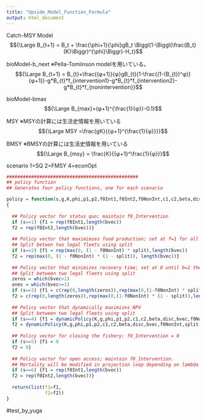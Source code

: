 ```yaml
---
title: "Upside_Model_Function_Formula"
output: html_document
---
```

Catch-MSY Model
$${\Large B_{t+1} = B_t + \frac{\phi+1}{\phi}gB_t \Biggl(1-\Biggl(\frac{B_t}{K}\Biggr)^{\phi}\Biggr)-H_t}$$


bioModel-b_next
※Pella-Tomlinson modelを用いている。
$${\Large B_{t+1} = B_{t}+\frac{(φ+1)}{φ}gB_{t}(1-\frac{(1-(B_{t})^φ)}{φ+1})-g*B_{t}*f_{intervention1}-g*B_{t}*f_{intervention2}-g*B_{t}*f_{nonintervention}}$$


bioModel-bmax
$${\Large B_{max}=(φ+1)^{\frac{1}{φ}}-0.1}$$


MSY
※MSYの計算には生活史情報を用いている
$${\Large MSY =\frac{gK}{{φ+1}^{\frac{1}{φ}}}}$$


BMSY
※BMSYの計算には生活史情報を用いている
$${\Large B_{msy} = \frac{K}{{φ+1}^\frac{1}{φ}}}$$

scenario 1=SQ 2=FMSY 4=econOpt
```r
################################################
## policy function
## Generates four policy functions, one for each scenario

policy = function(s,g,K,phi,p1,p2,f0Int1,f0Int2,f0NonInt,c1,c2,beta,disc,bvec,split)
{
  
  ## Policy vector for status quo; maintain f0_Intervention
  if (s==1) {f1 = rep(f0Int1,length(bvec))
  f2 = rep(f0Int2,length(bvec))}
  
  ## Policy vector that maximimzes food production; set at f=1 for all conditions, including f_NonIntervention
  ## Split betwen two legal fleets using split
  if (s==2) {f1 = rep(max(0, (1 - f0NonInt) * split),length(bvec))
  f2 = rep(max(0, (1 - f0NonInt) * (1 - split)), length(bvec))}
  
  ## Policy vector that minimizes recovery time; set at 0 until b=1 then set at f=1, including f_NonIntervention
  ## Split between two legal fleets using split
  zeros = which(bvec<1)
  ones = which(bvec>=1)
  if (s==3) {f1 = c(rep(0,length(zeros)),rep(max(0,(1-f0NonInt) * split),length(ones)))
  f2 = c(rep(0,length(zeros)),rep(max(0,(1-f0NonInt) * (1 - split)),length(ones)))}
  
  ## Policy vector that dynamically maximizes NPV
  ## Split between two legal fleets using split
  if (s==4) {f1 = dynamicPolicy(K,g,phi,p1,p2,c1,c2,beta,disc,bvec,f0NonInt,split)$f1 * split
  f2 = dynamicPolicy(K,g,phi,p1,p2,c1,c2,beta,disc,bvec,f0NonInt,split)$f1 * (1-split)}
  
  ## Policy vector for closing the fishery; f0_Intervention = 0
  if (s==5) {f1 = 0
  f2 = 0}
  
  ## Policy vector for open access; maintain f0_Intervention. 
  ## Mortality will be modified in projection loop depending on lambda
  if (s==6) {f1 = rep(f0Int1,length(bvec))
  f2 = rep(f0Int2,length(bvec))}
  
  return(list(f1=f1,
              f2=f2))
}

```

#test_by_yuga





















